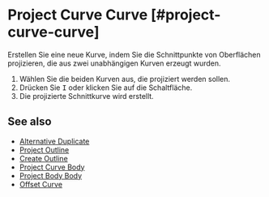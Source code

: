 
# Project Curve Curve [#project-curve-curve]

<Reference shortcut="I" command="Project Curve Curve" button="Rechts von der Befehlsleiste" />

Erstellen Sie eine neue Kurve, indem Sie die Schnittpunkte von Oberflächen projizieren, die aus zwei unabhängigen Kurven erzeugt wurden.

1. Wählen Sie die beiden Kurven aus, die projiziert werden sollen.
2. Drücken Sie <kbd>I</kbd> oder klicken Sie auf die Schaltfläche.
3. Die projizierte Schnittkurve wird erstellt.

## See also
- [Alternative Duplicate](./alternative-duplicate)
- [Project Outline](./project-outline)
- [Create Outline](./create-outline)
- [Project Curve Body](./project-curve-body)
- [Project Body Body](./project-body-body)
- [Offset Curve](./offset-curve)